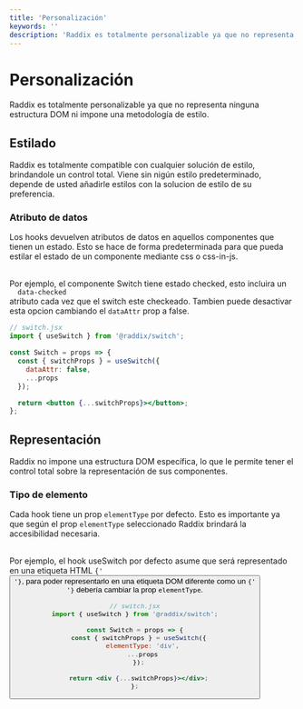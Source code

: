 ```yaml
---
title: 'Personalización'
keywords: ''
description: 'Raddix es totalmente personalizable ya que no representa ninguna estructura DOM ni impone una metodología de estilo'
---
```


# Personalización

Raddix es totalmente personalizable ya que no representa ninguna estructura DOM
ni impone una metodología de estilo.

## Estilado

Raddix es totalmente compatible con cualquier solución de estilo, brindandole
un control total. Viene sin nigún estilo predeterminado, depende de usted
añadirle estilos con la solucion de estilo de su preferencia.

### Atributo de datos

Los hooks devuelven atributos de datos en aquellos componentes que tienen
un estado. Esto se hace de forma predeterminada para que pueda estilar el
estado de un componente mediante css o css-in-js.

<br />
Por ejemplo, el componente Switch tiene estado checked, esto incluira un <code>
  data-checked
</code> atributo cada vez que el switch este checkeado. Tambien puede desactivar
esta opcion cambiando el <code>dataAttr</code> prop a false.

```jsx
// switch.jsx
import { useSwitch } from '@raddix/switch';

const Switch = props => {
  const { switchProps } = useSwitch({
    dataAttr: false,
    ...props
  });

  return <button {...switchProps}></button>;
};
```

## Representación

Raddix no impone una estructura DOM específica, lo que le permite tener el
control total sobre la representación de sus componentes.

### Tipo de elemento

Cada hook tiene un prop <code>elementType</code> por defecto. Esto es
importante ya que según el prop <code>elementType</code> seleccionado
Raddix brindará la accesibilidad necesaria.

<br />
Por ejemplo, el hook useSwitch por defecto asume que será representado en una etiqueta
HTML <code>{'<button>'}</code>, para poder representarlo en una etiqueta DOM
diferente como un <code>{'<div>'}</code> debería cambiar la prop
<code>elementType</code>.

```jsx
// switch.jsx
import { useSwitch } from '@raddix/switch';

const Switch = props => {
  const { switchProps } = useSwitch({
    elementType: 'div',
    ...props
  });

  return <div {...switchProps}></div>;
};
```
